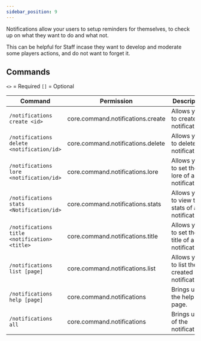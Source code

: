 ```yaml
---
sidebar_position: 9
---
```


Notifications allow your users to setup reminders for themselves,
to check up on what they want to do and what not.

This can be helpful for Staff incase they want to develop and moderate some players actions,
and do not want to forget it.

## Commands

`<>` = Required `[]` = Optional

Command                                       | Permission                        | Description
--------------------------------------------- | --------------------------------- | ---------------------------------------
`/notifications create <id> `                 | core.command.notifications.create | Allows you to create a notification.
`/notifications delete <notification/id>`     | core.command.notifications.delete | Allows you to delete a notification.
`/notifications lore <notification/id>`       | core.command.notifications.lore   | Allows you to set the lore of a notification.
`/notifications stats <Notification/id>`      | core.command.notifications.stats  | Allows you to view the stats of a notifications.
`/notifications title <notification> <title>` | core.command.notifications.title  | Allows you to set the title of a notification.
`/notifications list [page]`                  | core.command.notifications.list   | Allows you to list the created notifications.
`/notifications help [page]`                  | core.command.notifications        | Brings up the help page.
`/notifications all`                          | core.command.notifications        | Brings up all of the notifications.